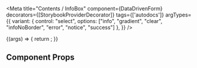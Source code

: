 
<Meta
  title="Contents / InfoBox"
  component={DataDrivenForm}
  decorators={[StorybookProviderDecorator]}
  tags={['autodocs']}
  argTypes={{
      variant: { control: "select", options: ["info", "gradient", "clear", "infoNoBorder", "error", "notice", "success"] },
    }}
/>


<Canvas>
  <Story
    name="InfoBox"
    args={{
      variant: "info"
    }}
  >
    {(args) => {
        return <DataDrivenForm
          schema={getFieldWrapper({
            title: "InfoBox",
            sectionContent: [
              {
                component: 'info-box',
                content: 'Tyto dokumenty vám pošleme také na e-mail nebo poštou.',
                name: "info-box-storybook",
                variant: args.variant,
              },
            ],
          })}
        />;
      }}
  </Story>
</Canvas>

## Component Props

<ArgsTable of={InfoBox} />
